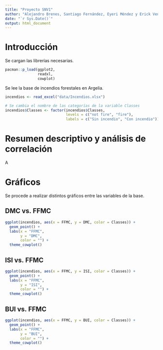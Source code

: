 ---
title: "Proyecto SNV1"
author: "Alejandro Brenes, Santiago Fernández, Eyeri Méndez y Erick Venegas"
date: "`r Sys.Date()`"
output: html_document
---

# Introducción

Se cargan las librerías necesarias.

```{r librerias}
pacman::p_load(ggplot2,
               readxl,
               cowplot)
```

Se lee la base de incendios forestales en Argelia.

```{r base_incendios}
incendios <- read_excel("data/Incendios.xlsx")

# Se cambia el nombre de las categorías de la variable Classes
incendios$Classes <- factor(incendios$Classes,
                            levels = c("not fire", "fire"),
                            labels = c("Sin incendio", "Con incendio"))
```

# Resumen descriptivo y análisis de correlación

A

# Gráficos

Se procede a realizar distintos gráficos entre las variables de la base.

## DMC vs. FFMC

```{r DMC_FFMC}
ggplot(incendios, aes(x = FFMC, y = DMC, color = Classes)) +
  geom_point() +
  labs(x = "FFMC",
       y = "DMC",
       color = "") +
  theme_cowplot()
```

## ISI vs. FFMC

```{r ISI_FFMC}
ggplot(incendios, aes(x = FFMC, y = ISI, color = Classes)) +
  geom_point() +
  labs(x = "FFMC",
       y = "ISI",
       color = "") +
  theme_cowplot()
```

## BUI vs. FFMC

```{r BUI_FFMC}
ggplot(incendios, aes(x = FFMC, y = BUI, color = Classes)) +
  geom_point() +
  labs(x = "FFMC",
       y = "BUI",
       color = "") +
  theme_cowplot()
```




